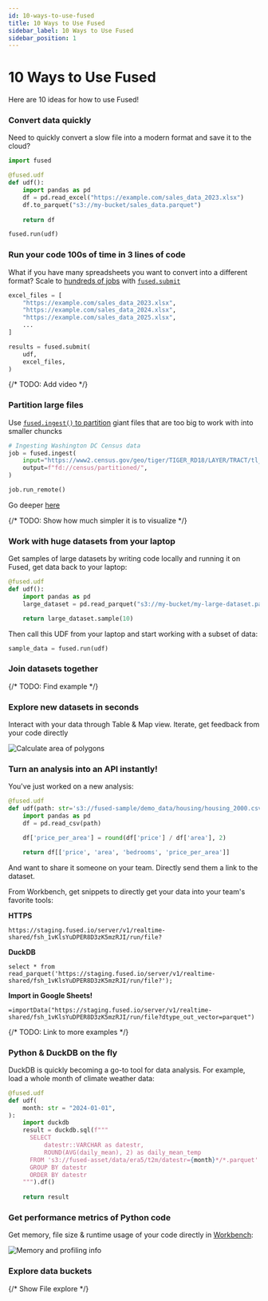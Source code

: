 ```yaml
---
id: 10-ways-to-use-fused
title: 10 Ways to Use Fused
sidebar_label: 10 Ways to Use Fused
sidebar_position: 1
---
```


# 10 Ways to Use Fused

Here are 10 ideas for how to use Fused!

### Convert data quickly

Need to quickly convert a slow file into a modern format and save it to the cloud?

```python
import fused 

@fused.udf
def udf():
    import pandas as pd
    df = pd.read_excel("https://example.com/sales_data_2023.xlsx")
    df.to_parquet("s3://my-bucket/sales_data.parquet")
    
    return df

fused.run(udf)
```

### Run your code 100s of time in 3 lines of code

What if you have many spreadsheets you want to convert into a different format? Scale to [hundreds of jobs](/core-concepts/run-udfs/run-small-udfs/#running-multiple-jobs-in-parallel) with [`fused.submit`](/python-sdk/top-level-functions/#fusedsubmit)

```python
excel_files = [
    "https://example.com/sales_data_2023.xlsx",
    "https://example.com/sales_data_2024.xlsx",
    "https://example.com/sales_data_2025.xlsx",
    ...
]

results = fused.submit(
    udf,
    excel_files,
)
```

{/* TODO: Add video */}

### Partition large files

Use [`fused.ingest()` to partition](/core-concepts/data-ingestion/ingestion-your-data/) giant files that are too big to work with into smaller chuncks

```python
# Ingesting Washington DC Census data
job = fused.ingest(
    input="https://www2.census.gov/geo/tiger/TIGER_RD18/LAYER/TRACT/tl_rd22_11_tract.zip",
    output=f"fd://census/partitioned/",
)

job.run_remote()
```

Go deeper [here](/core-concepts/data-ingestion/ingestion-your-data/#ingest-a-table-from-a-url)

{/* TODO: Show how much simpler it is to visualize */}

### Work with huge datasets from your laptop

Get samples of large datasets by writing code locally and running it on Fused, get data back to your laptop:

```python
@fused.udf
def udf():
    import pandas as pd
    large_dataset = pd.read_parquet("s3://my-bucket/my-large-dataset.parquet")

    return large_dataset.sample(10)
```

Then call this UDF from your laptop and start working with a subset of data:

```python
sample_data = fused.run(udf)
```

### Join datasets together

{/* TODO: Find example */}

### Explore new datasets in seconds

Interact with your data through Table & Map view. Iterate, get feedback from your code directly

![Calculate area of polygons](calculate_area.gif)

### Turn an analysis into an API instantly!

You've just worked on a new analysis:

```python
@fused.udf
def udf(path: str='s3://fused-sample/demo_data/housing/housing_2000.csv'):
    import pandas as pd
    df = pd.read_csv(path)

    df['price_per_area'] = round(df['price'] / df['area'], 2)

    return df[['price', 'area', 'bedrooms', 'price_per_area']]
```

And want to share it someone on your team. Directly send them a link to the dataset. 

From Workbench, get snippets to directly get your data into your team's favorite tools:

**HTTPS**

```
https://staging.fused.io/server/v1/realtime-shared/fsh_1vKlsYuDPER8D3zK5mzRJI/run/file?
```

**DuckDB**

```
select * from read_parquet('https://staging.fused.io/server/v1/realtime-shared/fsh_1vKlsYuDPER8D3zK5mzRJI/run/file?');
```

**Import in Google Sheets!**

```
=importData("https://staging.fused.io/server/v1/realtime-shared/fsh_1vKlsYuDPER8D3zK5mzRJI/run/file?dtype_out_vector=parquet")
```

{/* TODO: Link to more examples */}

### Python & DuckDB on the fly

DuckDB is quickly becoming a go-to tool for data analysis. For example, load a whole month of climate weather data:

```python
@fused.udf
def udf(
    month: str = "2024-01-01",
):
    import duckdb
    result = duckdb.sql(f"""
      SELECT 
          datestr::VARCHAR as datestr,
          ROUND(AVG(daily_mean), 2) as daily_mean_temp
      FROM 's3://fused-asset/data/era5/t2m/datestr={month}*/*.parquet'
      GROUP BY datestr
      ORDER BY datestr
    """).df()
    
    return result
```
### Get performance metrics of Python code

Get memory, file size & runtime usage of your code directly in [Workbench](/workbench/udf-builder/code-editor/):

![Memory and profiling info](get_memory_info_profilers.gif)

### Explore data buckets

{/* Show File explore  */}